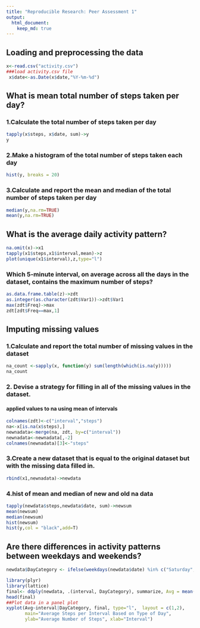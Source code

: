 ```yaml
---
title: "Reproducible Research: Peer Assessment 1"
output: 
  html_document:
    keep_md: true
---
```



## Loading and preprocessing the data
```r

x<-read.csv("activity.csv")
###load activity.csv file
 x$date<-as.Date(x$date,"%Y-%m-%d")
```


## What is mean total number of steps taken per day?

### 1.Calculate the total number of steps taken per day
```r
tapply(x$steps, x$date, sum)->y
y
```
### 2.Make a histogram of the total number of steps taken each day
```r
hist(y, breaks = 20)
```
### 3.Calculate and report the mean and median of the total number of steps taken per day
```r
median(y,na.rm=TRUE)
mean(y,na.rm=TRUE)
```



## What is the average daily activity pattern?

```r
na.omit(x)->x1
tapply(x1$steps,x1$interval,mean)->z
plot(unique(x1$interval),z,type="l")
```

### Which 5-minute interval, on average across all the days in the dataset, contains the maximum number of steps?
```r
as.data.frame.table(z)->zdt
as.integer(as.character(zdt$Var1))->zdt$Var1
max(zdt$Freq)->max
zdt[zdt$Freq==max,1]
```


## Imputing missing values
### 1.Calculate and report the total number of missing values in the dataset

```r
na_count <-sapply(x, function(y) sum(length(which(is.na(y)))))
na_count
```

### 2. Devise a strategy for filling in all of the missing values in the dataset. 
#### applied values to na using mean of intervals
```r
colnames(zdt)<-c("interval","steps")
na<-x[is.na(x$steps),]
newnadata<-merge(na, zdt, by=c("interval"))
newnadata<-newnadata[,-2]
colnames(newnadata)[3]<-"steps"

```
### 3.Create a new dataset that is equal to the original dataset but with the missing data filled in.
```r
rbind(x1,newnadata)->newdata
```
### 4.hist of mean and median of new and old na data
```r
tapply(newdata$steps,newdata$date, sum)->newsum
mean(newsum)
median(newsum)
hist(newsum)
hist(y,col = "black",add=T)
```

## Are there differences in activity patterns between weekdays and weekends?

```r
newdata$DayCategory <- ifelse(weekdays(newdata$date) %in% c("Saturday", "Sunday"), "Weekend", "Weekday")
```


```r
library(plyr)
library(lattice)
final<- ddply(newdata, .(interval, DayCategory), summarize, Avg = mean(steps))
head(final)
##Plot data in a panel plot
xyplot(Avg~interval|DayCategory, final, type="l",  layout = c(1,2),
       main="Average Steps per Interval Based on Type of Day", 
       ylab="Average Number of Steps", xlab="Interval")

```





